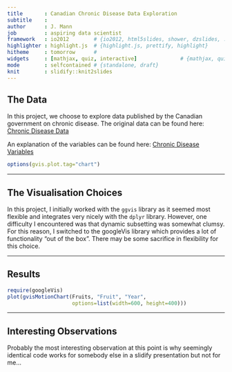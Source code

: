 ```yaml
---
title       : Canadian Chronic Disease Data Exploration
subtitle    : 
author      : J. Mann 
job         : aspiring data scientist
framework   : io2012        # {io2012, html5slides, shower, dzslides, ...}
highlighter : highlight.js  # {highlight.js, prettify, highlight}
hitheme     : tomorrow      # 
widgets     : [mathjax, quiz, interactive]              # {mathjax, quiz, bootstrap}
mode        : selfcontained # {standalone, draft}
knit        : slidify::knit2slides
---
```


## The Data

In this project, we choose to explore data published by the Canadian
government on chronic disease. The original data can be found here:
[Chronic Disease Data](http://www.phac-aspc.gc.ca/data-donnees/hpcdp-pspmc/assets/ccdss-scsmc-eng.csv)

An explanation of the variables can be found here: [Chronic Disease Variables](http://www.phac-aspc.gc.ca/data-donnees/hpcdp-pspmc/assets/EN_CanadianAggregateDatasets.docx)

```r
options(gvis.plot.tag="chart")
```

---

## The Visualisation Choices

In this project, I initially worked with the `ggvis` library as it seemed most flexible and integrates very nicely with the `dplyr` library. However, one difficulty I encountered was that dynamic subsetting was somewhat clumsy. For this reason, I switched to the googleVis library which provides a lot of functionality “out of the box”. There may be some sacrifice in flexibility for this choice.

---  

## Results

```r
require(googleVis)
plot(gvisMotionChart(Fruits, "Fruit", "Year",
                     options=list(width=600, height=400)))
```

---

## Interesting Observations

Probably the most interesting observation at this point is why seemingly identical
code works for somebody else in a slidify presentation but not for me...

